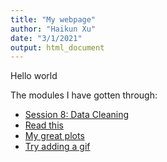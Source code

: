 ```yaml
---
title: "My webpage"
author: "Haikun Xu"
date: "3/1/2021"
output: html_document
---
```


Hello world

The modules I have gotten through: 

 - [Session 8: Data Cleaning](data_cleaning.html)
 - [Read this](intro_RMarkdown.html)
 - [My great plots](Data_Viz.html)
 - [Try adding a gif](giphy.gif)